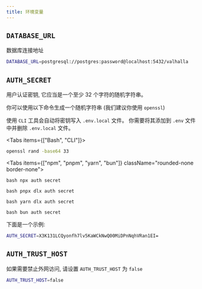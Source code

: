 ```yaml
---
title: 环境变量
---
```


## `DATABASE_URL`

数据库连接地址

```bash
DATABASE_URL=postgresql://postgres:password@localhost:5432/valhalla
```

## `AUTH_SECRET`

用户认证密钥, 它应当是一个至少 32 个字符的随机字符串。

你可以使用以下命令生成一个随机字符串 (我们建议你使用 `openssl`)

使用 `CLI` 工具会自动将密钥写入 `.env.local` 文件。
你需要将其添加到 `.env` 文件中并删除 `.env.local` 文件。

<Tabs items={["Bash", "CLI"]}>
<Tab value="Bash">
```bash
openssl rand -base64 33
```
</Tab>

<Tab value="CLI" className="p-0">

<Tabs items={["npm", "pnpm", "yarn", "bun"]} className="rounded-none border-none">

<Tab value="npm">```bash npx auth secret ```</Tab>

<Tab value="pnpm">```bash pnpx dlx auth secret ```</Tab>

<Tab value="yarn">```bash yarn dlx auth secret ```</Tab>

<Tab value="bun">```bash bun auth secret ```</Tab>

</Tabs>

</Tab>

</Tabs>

下面是一个示例:

```bash
AUTH_SECRET=X3K131LCQyonfh7lv5KaWCkNwQ00MiDPnNqhVRan1EI=
```

## `AUTH_TRUST_HOST`

如果需要禁止外网访问, 请设置 `AUTH_TRUST_HOST` 为 `false`

```bash
AUTH_TRUST_HOST=false
```
